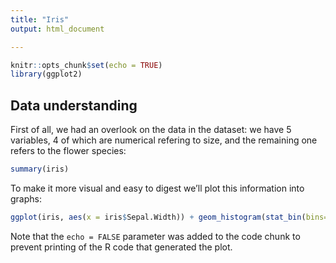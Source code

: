 ```yaml
---
title: "Iris"
output: html_document

---
```


```r
knitr::opts_chunk$set(echo = TRUE)
library(ggplot2)
```

## Data understanding

First of all, we had an overlook on the data in the dataset: we have 5 variables, 4 of which are numerical refering to size, and the remaining one refers to the flower species:

```r
summary(iris)
```

To make it more visual and easy to digest we'll plot this information into graphs:

```r
ggplot(iris, aes(x = iris$Sepal.Width)) + geom_histogram(stat_bin(bins=30)) 

```

Note that the `echo = FALSE` parameter was added to the code chunk to prevent printing of the R code that generated the plot.
